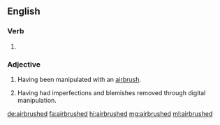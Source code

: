 ==English==

===Verb===
{{head|en|verb form}}

# {{en-past of|airbrush}}

===Adjective===
{{en-adj}}

# Having been manipulated with an [[airbrush]].
# {{context|by extension|lang=en}} Having had imperfections and blemishes removed through digital manipulation.

[[de:airbrushed]]
[[fa:airbrushed]]
[[hi:airbrushed]]
[[mg:airbrushed]]
[[ml:airbrushed]]